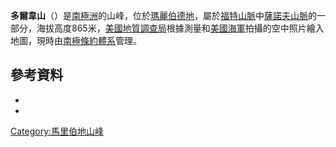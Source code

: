 {{Coord|77|7|S|145|31|W|source:GNIS|display=title}}

'''多爾韋山'''（{{lang-en|Mount Dolber}}）是[[南極洲|南極洲]]的山峰，位於[[瑪麗伯德地|瑪麗伯德地]]，屬於[[福特山脈|福特山脈]]中[[薩諾夫山脈|薩諾夫山脈]]的一部分，海拔高度865米，[[美國地質調查局|美國地質調查局]]根據測量和[[美國海軍|美國海軍]]拍攝的空中照片繪入地圖，現時由[[南極條約體系|南極條約體系]]管理。

==參考資料==
*{{cite gnis | type = antarid | id = 3954| name = Dolber, Mount| accessdate = 2012-01-24}}
*{{usgs-gazetteer|id=3954|name=Dolber, Mount}}

{{DEFAULTSORT:Mount Dolber}}
[[Category:馬里伯地山峰|Category:馬里伯地山峰]]


{{MarieByrdLand-geo-stub}}